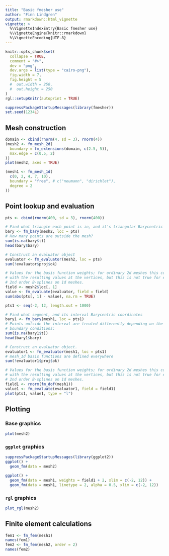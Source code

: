 ```yaml
---
title: "Basic fmesher use"
author: "Finn Lindgren"
output: rmarkdown::html_vignette
vignette: >
  %\VignetteIndexEntry{Basic fmesher use}
  %\VignetteEngine{knitr::rmarkdown}
  %\VignetteEncoding{UTF-8}
---
```


```r
knitr::opts_chunk$set(
  collapse = TRUE,
  comment = "#>",
  dev = "png",
  dev.args = list(type = "cairo-png"),
  fig.width = 7,
  fig.height = 5
  #  out.width = 250,
  #  out.height = 250
)
rgl::setupKnitr(autoprint = TRUE)
```

```r
suppressPackageStartupMessages(library(fmesher))
set.seed(1234L)
```

## Mesh construction

```r
domain <- cbind(rnorm(4, sd = 3), rnorm(4))
(mesh2 <- fm_mesh_2d(
  boundary = fm_extensions(domain, c(2.5, 5)),
  max.edge = c(0.5, 2)
))
plot(mesh2, axes = TRUE)
```

```r
(mesh1 <- fm_mesh_1d(
  c(0, 2, 4, 7, 10),
  boundary = "free", # c("neumann", "dirichlet"),
  degree = 2
))
```

## Point lookup and evaluation

```r
pts <- cbind(rnorm(400, sd = 3), rnorm(400))

# Find what triangle each point is in, and it's triangular Barycentric coordinates
bary <- fm_bary(mesh2, loc = pts)
# How many points are outside the mesh?
sum(is.na(bary$t))
head(bary$bary)

# Construct an evaluator object
evaluator <- fm_evaluator(mesh2, loc = pts)
sum(!evaluator$proj$ok)

# Values for the basis function weights; for ordinary 2d meshes this coincides
# with the resulting values at the vertices, but this is not true for e.g.
# 2nd order B-splines on 1d meshes.
field <- mesh2$loc[, 1]
value <- fm_evaluate(evaluator, field = field)
sum(abs(pts[, 1] - value), na.rm = TRUE)
```

```r
pts1 <- seq(-2, 12, length.out = 1000)

# Find what segment, and its interval Barycentric coordinates
bary1 <- fm_bary(mesh1, loc = pts1)
# Points outside the interval are treated differently depending on the
# boundary conditions:
sum(is.na(bary1$t))
head(bary1$bary)

# Construct an evaluator object.
evaluator1 <- fm_evaluator(mesh1, loc = pts1)
# mesh_1d basis functions are defined everywhere
sum(!evaluator1$proj$ok)

# Values for the basis function weights; for ordinary 2d meshes this coincides
# with the resulting values at the vertices, but this is not true for e.g.
# 2nd order B-splines on 1d meshes.
field1 <- rnorm(fm_dof(mesh1))
value1 <- fm_evaluate(evaluator1, field = field1)
plot(pts1, value1, type = "l")
```

## Plotting

### Base graphics

```r
plot(mesh2)
```

### `ggplot` graphics

```r
suppressPackageStartupMessages(library(ggplot2))
ggplot() +
  geom_fm(data = mesh2)

ggplot() +
  geom_fm(data = mesh1, weights = field1 + 2, xlim = c(-2, 12)) +
  geom_fm(data = mesh1, linetype = 2, alpha = 0.5, xlim = c(-2, 12))
```

### `rgl` graphics

```r
plot_rgl(mesh2)
```

## Finite element calculations

```r
fem1 <- fm_fem(mesh1)
names(fem1)
fem2 <- fm_fem(mesh2, order = 2)
names(fem2)
```
